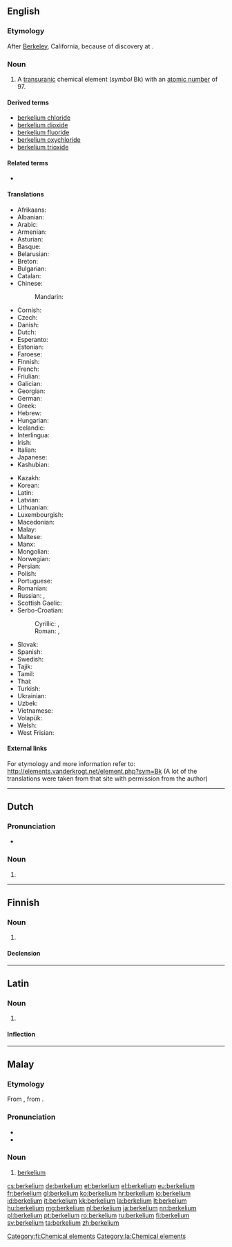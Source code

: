 {{also|Berkelium}}
==English==

{{elements|Bk|curium|Cm|californium|Cf}}

===Etymology===
After [[Berkeley]], California, because of discovery at {{w|UC Berkeley}}.

===Noun===
{{en-noun|-}}
{{wikipedia}}

# A [[transuranic]] chemical element (''symbol'' Bk) with an [[atomic number]] of 97.

====Derived terms====
* [[berkelium chloride]]
* [[berkelium dioxide]]
* [[berkelium fluoride]]
* [[berkelium oxychloride]]
* [[berkelium trioxide]]

====Related terms====
* {{w|Berkeley, California|Berkeley}}

====Translations====
{{trans-top|transuranic chemical element}}
* Afrikaans: {{t-|af|berkelium}}
* Albanian: {{t-|sq|berkelium}}
* Arabic: {{t-|ar|بركليوم|tr=birkílyum|m}}
* Armenian: {{t-|hy|բերկլիում|tr=berklium}}
* Asturian: {{t-|ast|berkeliu|m}}
* Basque: {{t-|eu|berkelioa}}
* Belarusian: {{t-|be|берклiй|tr=bérklij|m}}
* Breton: {{t-|br|berkeliom}}
* Bulgarian: {{t-|bg|берклий|m|tr=bérklij}}
* Catalan: {{t-|ca|berkeli|m}}
* Chinese:
*: Mandarin: {{t|cmn|锫|tr=péi}}
* Cornish: {{t-|kw|berkelyum}}
* Czech: {{t+|cs|berkelium}}
* Danish: {{t-|da|berkelium}}
* Dutch: {{t+|nl|berkelium|n}}
* Esperanto: {{t-|eo|berkelio}}
* Estonian: {{t-|et|berkeelium}}
* Faroese: {{t-|fo|berkelium}}
* Finnish: {{t+|fi|berkelium}}
* French: {{t+|fr|berkélium|m}}
* Friulian: {{tø|fur|bercheli}}
* Galician: {{t+|gl|berkelio|m}}
* Georgian: {{t-|ka|ბერკლიუმი|tr=berkliumi}}
* German: {{t+|de|Berkelium|n}}
* Greek: {{t+|el|μπερκέλιο|n|tr=berkélio}}
* Hebrew: {{t+|he|ברקליום|tr=berkliyum}}
* Hungarian: {{t+|hu|berkélium}}
* Icelandic: {{t+|is|berkelín}}
* Interlingua: {{t-|ia|berkelium}}
* Irish: {{t-|ga|beircéiliam}}
* Italian: {{t+|it|berkelio|m}}
* Japanese: {{t+|ja|バークリウム|tr=bākuriumu}}
* Kashubian: {{t-|csb|bekerél}}
{{trans-mid}}
* Kazakh: {{t-|kk|беркелий|tr=berkelii|sc=Cyrl}}
* Korean: {{t+|ko|버클륨|sc=Hang|tr=beokeullyum}}
* Latin: {{t+|la|berkelium}}
* Latvian: {{t-|lv|berklijs}}
* Lithuanian: {{t+|lt|berklis}}
* Luxembourgish: {{t-|lb|Berkelium}}
* Macedonian: {{t-|mk|беркелиум|tr=berkélium|m}}
* Malay: {{t-|ms|berkelium}}
* Maltese: {{t-|mt|berkeljum}}
* Manx: {{t-|gv|berkelium}}
* Mongolian: {{t-|mn|беркли|tr=berkli}}
* Norwegian: {{t-|no|berkelium}}
* Persian: {{t-|fa|برکلیم|tr=berkeliom}}
* Polish: {{t+|pl|berkel|m}}
* Portuguese: {{t+|pt|berquélio|m}}
* Romanian: {{t+|ro|berkeliu|n}}
* Russian: {{t-|ru|беркелий|m|tr=berkélij}}, {{t+|ru|берклий|m|tr=bérklij}}
* Scottish Gaelic: {{t-|gd|beircèiliam}}
* Serbo-Croatian:
*: Cyrillic: {{t-|sh|беркелиj|m}}, {{t-|sh|беркелиjум|m}}
*: Roman: {{t-|sh|berkelij|m}}, {{t-|sh|berkelijum|m}}
* Slovak: {{t-|sk|berkelium}}
* Spanish: {{t+|es|berkelio|m}}
* Swedish: {{t+|sv|berkelium}}
* Tajik: {{t-|tg|берклий|tr=berklij}}
* Tamil: {{t-|ta|பெர்கெலியம்|tr=perkeliyam}}
* Thai: {{t-|th|เบอร์คีเลียม|tr=boekhīliam}}
* Turkish: {{t+|tr|berkelyum}}
* Ukrainian: {{t-|uk|беркелiй|tr=berkélij|m}}
* Uzbek: {{t-|uz|берклий|tr=berkliy|sc=Cyrl}}
* Vietnamese: {{t-|vi|beckeli}}
* Volapük: {{t+|vo|berkelin}}
* Welsh: {{t-|cy|berkeliwm}}
* West Frisian: {{t-|fy|berkelium}}
{{trans-bottom}}

====External links====
For etymology and more information refer to:
http://elements.vanderkrogt.net/element.php?sym=Bk
(A lot of the translations were taken from that site with permission from the author)

----

==Dutch==
{{wikipedia|lang=nl}}
{{elements|Bk|curium|Cm|californium|Cf|lang=nl}}

===Pronunciation===
* {{audio|Nl-berkelium.ogg|Audio}}

===Noun===
{{nl-noun|n|-|-}}

# {{l|en|berkelium}}

----

==Finnish==
{{wikipedia|lang=fi}}

===Noun===
{{fi-noun}}

# {{l|en|berkelium}}

====Declension====
{{fi-decl-tuoli|berkelium|nopl=1|i=0}}

[[Category:fi:Chemical elements]]

----

==Latin==
{{wikipedia|lang=la}}

===Noun===
{{la-noun|berkelium|berkelii|berkeliī|n|second}}

# {{l|en|berkelium}}

====Inflection====
{{la-decl-2nd-N|berkeli}}

[[Category:la:Chemical elements]]

----

==Malay==
{{wikipedia|lang=ms}}
{{elements|Bk|kurium|Cm|kalifornium|Cf|lang=ms}}

===Etymology===
From {{etyl|en|ms}} {{term|berkelium|lang=en}}, from {{term|Berkeley|lang=en}}.

===Pronunciation===
* {{IPA|[bɛ(r)keliom]|[bɛ(r)keliəm]|lang=ms}}
* {{rhymes|iom|jom|om|lang=ms}}

===Noun===
{{head|ms|noun}}

# [[#English|berkelium]] {{gloss|chemical element}}

[[cs:berkelium]]
[[de:berkelium]]
[[et:berkelium]]
[[el:berkelium]]
[[eu:berkelium]]
[[fr:berkelium]]
[[gl:berkelium]]
[[ko:berkelium]]
[[hr:berkelium]]
[[io:berkelium]]
[[id:berkelium]]
[[it:berkelium]]
[[kk:berkelium]]
[[la:berkelium]]
[[lt:berkelium]]
[[hu:berkelium]]
[[mg:berkelium]]
[[nl:berkelium]]
[[ja:berkelium]]
[[nn:berkelium]]
[[pl:berkelium]]
[[pt:berkelium]]
[[ro:berkelium]]
[[ru:berkelium]]
[[fi:berkelium]]
[[sv:berkelium]]
[[ta:berkelium]]
[[zh:berkelium]]
